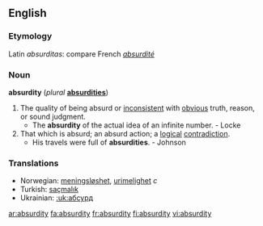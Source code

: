 ==English==

===Etymology===
Latin ''absurditas'': compare French ''[[absurdité]]''

===Noun===
'''absurdity''' (''plural'' '''[[absurdities]]''')
# The quality of being absurd or [[inconsistent]] with [[obvious]] truth, reason, or sound judgment.
#* The '''absurdity''' of the actual idea of an infinite number. - Locke
# That which is absurd; an absurd action; a [[logical]] [[contradiction]].
#* His travels were full of '''absurdities'''. - Johnson

===Translations===
*Norwegian: [[meningsløshet]], [[urimelighet]] ''c''
*Turkish: [[saçmalık]]
*Ukrainian: [[:uk:абсурд]]

[[ar:absurdity]]
[[fa:absurdity]]
[[fr:absurdity]]
[[fi:absurdity]]
[[vi:absurdity]]
